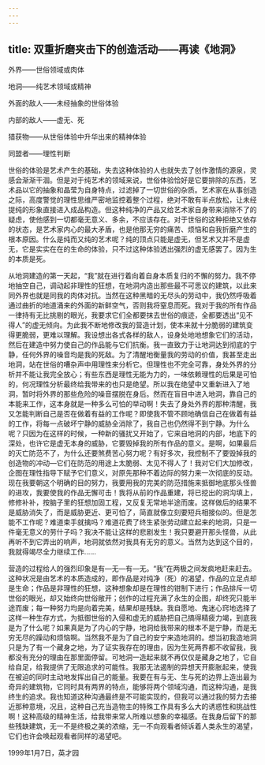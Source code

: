 ```yaml
---
---
---
```

title: 双重折磨夹击下的创造活动——再读《地洞》
---




外界——世俗领域或肉体

地洞——纯艺术领域或精神

外面的敌人——未经抽象的世俗体验

内部的敌人——虚无、死

猎获物——从世俗体验中升华出来的精神体验

同盟者——理性判断

世俗的体验是艺术产生的基础，失去这种体验的人也就失去了创作激情的源泉，灵感会渐渐干涸。但是对于纯艺术的领域来说，世俗体验恰好是它要排除的东西，艺术品以它的抽象和晶莹为自身特点，过滤掉了一切世俗的杂质。艺术家在从事创造之际，高度警觉的理性思维严密地监控着整个过程，绝对不敢有半点放松，让未经提纯的形象直接进入成品构造。但这种纯净的产品又给艺术家自身带来消除不了的疑虑，使他感到一切都毫无意义、多余，不应该存在。对于世俗的这种拒绝又依存的状态，是艺术家内心的最大矛盾，也是他那无穷的痛苦、烦恼和自我折磨产生的根本原因。什么是纯而又纯的艺术呢？纯的顶点只能是虚无，但艺术又并不是虚无，它是实实在在的生命的体验，只不过这种体验透出强烈的虚无感罢了。因为生的本质是死。

从地洞建造的第一天起，“我”就在进行着向着自身本质复归的不懈的努力。我不停地抽空自己，调动起非理性的狂想，在地洞内造出那些最不可思议的建筑，以此来同外界也就是同我的肉体对抗。当然在这种黑暗的无尽头的劳动中，我仍然呼吸着通过曲折的地道涌来的外面的新鲜空气，否则我将窒息而死。我对于我的所有作品一律持有无比挑剔的眼光，我要求它们全都要抹去世俗的痕迹，全都要透出“见不得人”的虚无倾向。为此我不断地修改我的营造计划，使本来就十分脆弱的建筑变得更脆弱，更难以理解。我设想出各式各样的敌人，设身处地地想象它们的活动，然后在建造中努力使自己的作品能与它们抗衡。我一直致力于让地洞达到彻底的宁静，任何外界的噪音均是我的死敌。为了清醒地衡量我的劳动的价值，我甚至走出地洞，站在世俗的嘈杂声中用理性来分析它。但理性也不完全可靠，身处外界的分析并不能让我完全放心；有些东西是理性无能为力的，一味依赖理性的后果是可怕的，何况理性分析最终给我带来的也只是绝望。所以我在绝望中又重新进入了地洞，暂时将外界的那些危险的噪音摆脱在身后。然而在盲目中进入地洞，靠自己的本能来工作，这本身就是一种多么可怕的举动啊！失去了身处外界的那种清醒，我又怎能判断自己是否在做着有益的工作呢？即使我不管不顾地确信自己在做着有益的工作，将每一点破坏宁静的威胁全消除了，我自己也仍然得不到宁静。为什么呢？只因为在这样的时候，一种新的骚扰又开始了，它来自地洞的内部，地底下的深处，也许它是虚无本身的威胁，它要毁掉我的所有作品的意义。是啊，如果最后的灭亡防范不了，为什么还要煞费苦心努力呢？有好多次，我控制不了要毁掉我的创造物的冲动—它们在防范的用途上太脆弱、太见不得人了！我对它们大加修改，企图在理性指导下赋予它们意义，对原先那种不着边际的努力来一次彻底的反动。现在我要朝这个明确的目的努力，我要用我的完美的防范措施来抵御地底那头怪兽的进攻，我要使我的作品无懈可击！我将从前的作品重建，将已挖出的洞沟填上，修修补补，按脑子里的狂想加固工程，又反复无常地半途而废。这样做后的结果不是威胁消失了，而是威胁更近、更可怕了，简直就像立刻要短兵相接似的。但是怎能不工作呢？难道束手就擒吗？难道花费了终生紧张劳动建立起来的地洞，只是一件毫无意义的劳什子吗？我决不能让这样的悲剧发生！我只要避开那头怪兽，从此再听不到它弄出的响声，地洞就依然对我具有无穷的意义。当然为达到这个目的，我就得竭尽全力继续工作……

营造的过程给人的强烈印象是有—无—有—无。“我”在两极之间发疯地赶来赶去。这种状况是由艺术的本质造成的，即作品是对纯净（死）的渴望，作品的立足点却是生命；作品是非理性的狂想，这种想象却是在理性的钳制下进行；作品排斥一切世俗的眼光，却又始终向世俗敞开；创作的过程充满了永生的企图，却终究只能半途而废；每一种努力均是向着完美，结果却是残缺。我自愿地、鬼迷心窍地选择了这样一种生存方式，为抵御世俗的入侵和虚无的威胁把自己搞得精疲力竭，到底我是为了什么呢？如果真是为了内心的宁静，地洞给我带来的根本不是宁静，而是无穷无尽的躁动和烦恼啊。当然我不是为了自己的安宁来造地洞的。想当初我造地洞只是为了有一个藏身之地，为了证实我存在的理由，因为生死两界都不收留我，我都没有充分的理由在那里面停留。可地洞一造起来就不再仅仅是藏身之地了，它自给自足，给我提供了无限追求的可能性。我那无法遏制的异想天开膨胀起来，使我在被迫的同时主动地发挥出自己的能量。我要在有与无、生与死的边界上造出最为奇异的建筑物，它同时具有两界的特点，能够将两个领域沟通，而这种沟通，是我终生的追求。我也知道这种沟通最终是不可能实现的，但我可以通过我的努力去接近那种意境，况且，这种自己充当造物主的特殊工作具有多么大的诱惑性和挑战性啊！这种高级的精神生活，给我带来常人所难以想象的幸福感。在我身后留下的那些残缺建筑，无一不是终极之美的浓缩，无一不向观看者倾诉着人类永生的渴望，它们也许会唤起观看者同样的渴望吧。

1999年1月7日，英才园